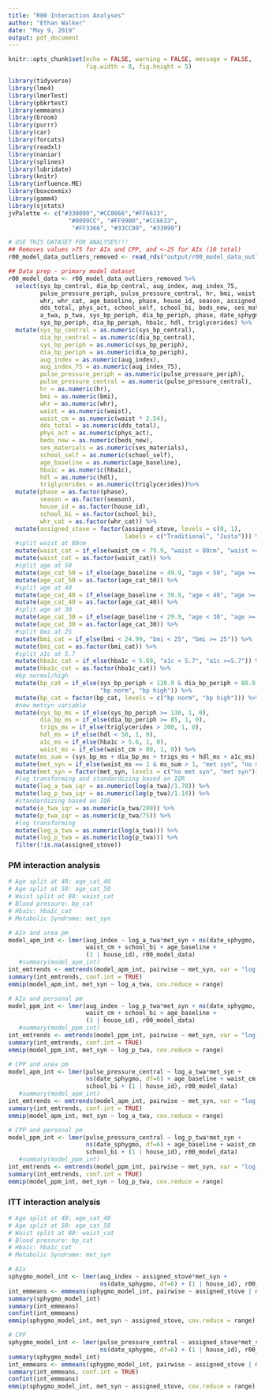 ```yaml
---
title: "R00 Interaction Analyses"
author: "Ethan Walker"
date: "May 9, 2019"
output: pdf_document
---
```


```r
knitr::opts_chunk$set(echo = FALSE, warning = FALSE, message = FALSE, 
                      fig.width = 8, fig.height = 5)
```


```r
library(tidyverse)
library(lme4)
library(lmerTest)
library(pbkrtest)
library(emmeans)
library(broom)
library(purrr)
library(car)
library(forcats)
library(readxl)
library(naniar)
library(splines)
library(lubridate)
library(knitr)
library(influence.ME)
library(boxcoxmix)
library(gamm4)
library(sjstats)
jvPalette <- c("#330099","#CC0066","#FF6633", 
                 "#0099CC", "#FF9900","#CC6633",
                  "#FF3366", "#33CC99", "#33999")
```

```r
# USE THIS DATASET FOR ANALYSES!!!
## Removes values >75 for AIx and CPP, and <-25 for AIx (10 total)
r00_model_data_outliers_removed <- read_rds("output/r00_model_data_outliers_removed.RDS")
```

```r
## Data prep - primary model dataset
r00_model_data <- r00_model_data_outliers_removed %>% 
  select(sys_bp_central, dia_bp_central, aug_index, aug_index_75,
         pulse_pressure_periph, pulse_pressure_central, hr, bmi, waist,
         whr, whr_cat, age_baseline, phase, house_id, season, assigned_stove,
         dds_total, phys_act, school_self, school_bi, beds_new, ses_materials, 
         a_twa, p_twa, sys_bp_periph, dia_bp_periph, phase, date_sphygmo, med_bp,
         sys_bp_periph, dia_bp_periph, hba1c, hdl, triglycerides) %>% 
  mutate(sys_bp_central = as.numeric(sys_bp_central),
         dia_bp_central = as.numeric(dia_bp_central),
         sys_bp_periph = as.numeric(sys_bp_periph),
         dia_bp_periph = as.numeric(dia_bp_periph),
         aug_index = as.numeric(aug_index),
         aug_index_75 = as.numeric(aug_index_75),
         pulse_pressure_periph = as.numeric(pulse_pressure_periph),
         pulse_pressure_central = as.numeric(pulse_pressure_central),
         hr = as.numeric(hr),
         bmi = as.numeric(bmi),
         whr = as.numeric(whr),
         waist = as.numeric(waist),
         waist_cm = as.numeric(waist * 2.54),
         dds_total = as.numeric(dds_total),
         phys_act = as.numeric(phys_act),
         beds_new = as.numeric(beds_new),
         ses_materials = as.numeric(ses_materials),
         school_self = as.numeric(school_self),
         age_baseline = as.numeric(age_baseline),
         hba1c = as.numeric(hba1c),
         hdl = as.numeric(hdl),
         triglycerides = as.numeric(triglycerides))%>% 
  mutate(phase = as.factor(phase),
         season = as.factor(season),
         house_id = as.factor(house_id),
         school_bi = as.factor(school_bi),
         whr_cat = as.factor(whr_cat)) %>%
  mutate(assigned_stove = factor(assigned_stove, levels = c(0, 1), 
                                 labels = c("Traditional", "Justa"))) %>% 
  #split waist at 80cm
  mutate(waist_cat = if_else(waist_cm < 79.9, "waist < 80cm", "waist >= 80cm")) %>%
  mutate(waist_cat = as.factor(waist_cat)) %>% 
  #split age at 50
  mutate(age_cat_50 = if_else(age_baseline < 49.9, "age < 50", "age >= 50")) %>% 
  mutate(age_cat_50 = as.factor(age_cat_50)) %>% 
  #split age at 40
  mutate(age_cat_40 = if_else(age_baseline < 39.9, "age < 40", "age >= 40")) %>% 
  mutate(age_cat_40 = as.factor(age_cat_40)) %>% 
  #split age at 30
  mutate(age_cat_30 = if_else(age_baseline < 29.9, "age < 30", "age >= 30")) %>% 
  mutate(age_cat_30 = as.factor(age_cat_30)) %>% 
  #split bmi at 25
  mutate(bmi_cat = if_else(bmi < 24.99, "bmi < 25", "bmi >= 25")) %>% 
  mutate(bmi_cat = as.factor(bmi_cat)) %>%
  #split a1c at 5.7
  mutate(hba1c_cat = if_else(hba1c < 5.69, "a1c < 5.7", "a1c >=5.7")) %>% 
  mutate(hba1c_cat = as.factor(hba1c_cat)) %>%
  #bp normal/high
  mutate(bp_cat = if_else(sys_bp_periph < 120.9 & dia_bp_periph < 80.9, 
                          "bp norm", "bp high")) %>% 
  mutate(bp_cat = factor(bp_cat, levels = c("bp norm", "bp high"))) %>% 
  #new metsyn variable
  mutate(sys_bp_ms = if_else(sys_bp_periph >= 130, 1, 0),
         dia_bp_ms = if_else(dia_bp_periph >= 85, 1, 0),
         trigs_ms = if_else(triglycerides > 200, 1, 0),
         hdl_ms = if_else(hdl < 50, 1, 0),
         a1c_ms = if_else(hba1c > 5.6, 1, 0),
         waist_ms = if_else(waist_cm > 80, 1, 0)) %>% 
  mutate(ms_sum = (sys_bp_ms + dia_bp_ms + trigs_ms + hdl_ms + a1c_ms)) %>% 
  mutate(met_syn = if_else(waist_ms == 1 & ms_sum > 1, "met syn", "no met syn")) %>% 
  mutate(met_syn = factor(met_syn, levels = c("no met syn", "met syn"))) %>% 
  #log transforming and standardizing based on IQR
  mutate(log_a_twa_iqr = as.numeric(log(a_twa)/1.78)) %>% 
  mutate(log_p_twa_iqr = as.numeric(log(p_twa)/1.14)) %>% 
  #standardizing based on IQR
  mutate(a_twa_iqr = as.numeric(a_twa/200)) %>% 
  mutate(p_twa_iqr = as.numeric(p_twa/75)) %>% 
  #log transforming
  mutate(log_a_twa = as.numeric(log(a_twa))) %>% 
  mutate(log_p_twa = as.numeric(log(p_twa))) %>% 
  filter(!is.na(assigned_stove))
```

### PM interaction analysis
```r
# Age split at 40: age_cat_40
# Age split at 50: age_cat_50
# Waist split at 80: waist_cat
# Blood pressure: bp_cat
# Hba1c: hba1c_cat
# Metabolic Syndrome: met_syn

# AIx and area pm
model_apm_int <- lmer(aug_index ~ log_a_twa*met_syn + ns(date_sphygmo, df=6) +
                      waist_cm + school_bi + age_baseline + 
                      (1 | house_id), r00_model_data)
   #summary(model_apm_int)
int_emtrends <- emtrends(model_apm_int, pairwise ~ met_syn, var = "log_a_twa")
summary(int_emtrends, conf.int = TRUE)
emmip(model_apm_int, met_syn ~ log_a_twa, cov.reduce = range)

# AIx and personal pm
model_ppm_int <- lmer(aug_index ~ log_p_twa*met_syn + ns(date_sphygmo, df=6) +
                      waist_cm + school_bi + age_baseline + 
                      (1 | house_id), r00_model_data)
   #summary(model_ppm_int)
int_emtrends <- emtrends(model_ppm_int, pairwise ~ met_syn, var = "log_p_twa")
summary(int_emtrends, conf.int = TRUE)
emmip(model_ppm_int, met_syn ~ log_p_twa, cov.reduce = range)

# CPP and area pm
model_apm_int <- lmer(pulse_pressure_central ~ log_a_twa*met_syn + 
                      ns(date_sphygmo, df=6) + age_baseline + waist_cm + 
                      school_bi + (1 | house_id), r00_model_data)
   #summary(model_apm_int)
int_emtrends <- emtrends(model_apm_int, pairwise ~ met_syn, var = "log_a_twa")
summary(int_emtrends, conf.int = TRUE)
emmip(model_apm_int, met_syn ~ log_a_twa, cov.reduce = range)

# CPP and personal pm
model_ppm_int <- lmer(pulse_pressure_central ~ log_p_twa*met_syn + 
                      ns(date_sphygmo, df=6) + age_baseline + waist_cm + 
                      school_bi + (1 | house_id), r00_model_data)
   #summary(model_ppm_int)
int_emtrends <- emtrends(model_ppm_int, pairwise ~ met_syn, var = "log_p_twa")
summary(int_emtrends, conf.int = TRUE)
emmip(model_ppm_int, met_syn ~ log_p_twa, cov.reduce = range)
```

### ITT interaction analysis
```r
# Age split at 40: age_cat_40
# Age split at 50: age_cat_50
# Waist split at 80: waist_cat
# Blood pressure: bp_cat
# Hba1c: hba1c_cat
# Metabolic Syndrome: met_syn

# AIx
sphygmo_model_int <- lmer(aug_index ~ assigned_stove*met_syn + 
                          ns(date_sphygmo, df=6) + (1 | house_id), r00_model_data)
int_emmeans <- emmeans(sphygmo_model_int, pairwise ~ assigned_stove | met_syn)
summary(sphygmo_model_int)
summary(int_emmeans)
confint(int_emmeans)
emmip(sphygmo_model_int, met_syn ~ assigned_stove, cov.reduce = range)

# CPP
sphygmo_model_int <- lmer(pulse_pressure_central ~ assigned_stove*met_syn + 
                          ns(date_sphygmo, df=6) + (1 | house_id), r00_model_data)
summary(sphygmo_model_int)
int_emmeans <- emmeans(sphygmo_model_int, pairwise ~ assigned_stove | met_syn)
summary(int_emmeans, conf.int = TRUE)
confint(int_emmeans)
emmip(sphygmo_model_int, met_syn ~ assigned_stove, cov.reduce = range)
```
